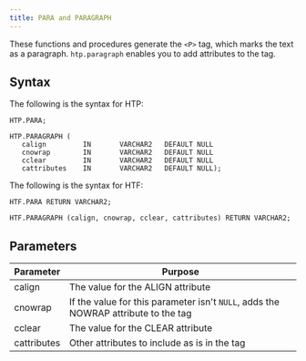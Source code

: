 ```yaml
---
title: PARA and PARAGRAPH
---
```


These functions and procedures generate the `<P>` tag, which marks the text as a paragraph. `htp.paragraph` enables you to add attributes to the tag.

## Syntax

The following is the syntax for HTP:

```
HTP.PARA;

HTP.PARAGRAPH (
   calign         IN       VARCHAR2   DEFAULT NULL
   cnowrap        IN       VARCHAR2   DEFAULT NULL
   cclear         IN       VARCHAR2   DEFAULT NULL
   cattributes    IN       VARCHAR2   DEFAULT NULL);
```

The following is the syntax for HTF:

```
HTF.PARA RETURN VARCHAR2;

HTF.PARAGRAPH (calign, cnowrap, cclear, cattributes) RETURN VARCHAR2;
```

## Parameters

| Parameter | Purpose  |
| --------- | -------- |
| calign | The value for the ALIGN attribute |
| cnowrap | If the value for this parameter isn't `NULL`, adds the NOWRAP attribute to the tag |
| cclear | The value for the CLEAR attribute |
| cattributes | Other attributes to include as is in the tag |
